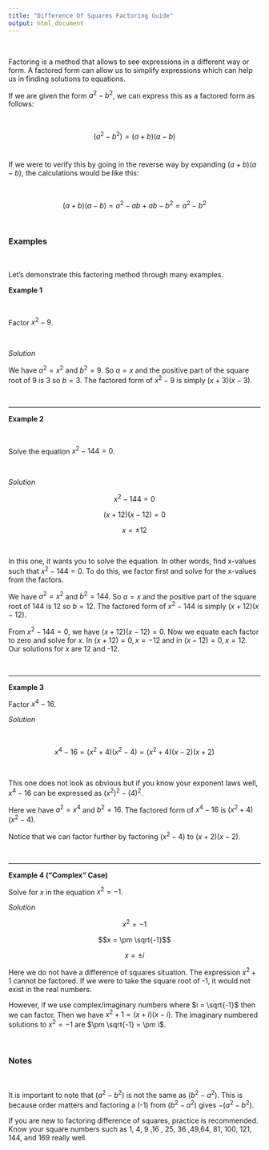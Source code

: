 ```yaml
---
title: "Difference Of Squares Factoring Guide"
output: html_document
---
```


&nbsp;

Factoring is a method that allows to see expressions in a different way or form. A factored form can allow us to simplify expressions which can help us in finding solutions to equations.

If we are given the form $a^{2} - b^2$, we can express this as a factored form as follows:

&nbsp;

$$\displaystyle (a^{2} - b^2) = (a + b)(a - b)$$
&nbsp;

If we were to verify this by going in the reverse way by expanding $(a + b)(a - b)$, the calculations would be like this:

&nbsp;

$$\displaystyle (a + b)(a - b) = a^2 - ab + ab - b^2 = a^{2} - b^2 $$

&nbsp;

### Examples

&nbsp;

Let's demonstrate this factoring method through many examples.

**Example 1**

&nbsp;

Factor $x^2 - 9$.

&nbsp;

*Solution*

We have $a^2 = x^2$ and $b^2 = 9$. So $a = x$ and the positive part of the square root of 9 is 3 so $b = 3$. The factored form of $x^2 - 9$ is simply $(x + 3)(x - 3)$.

&nbsp;

---

**Example 2**

&nbsp;

Solve the equation $x^2 - 144 = 0$.

&nbsp;

*Solution*

$$x^2 - 144 = 0$$

$$(x + 12)(x - 12) = 0$$

$$x = \pm 12$$

&nbsp;

In this one, it wants you to solve the equation. In other words, find x-values such that $x^2 - 144 = 0$. To do this, we factor first and solve for the x-values from the factors.

We have $a^2 = x^2$ and $b^2 = 144$. So $a = x$ and the positive part of the square root of 144 is 12 so $b = 12$. The factored form of $x^2 - 144$ is simply $(x + 12)(x - 12)$.

From $x^2 - 144 = 0$, we have $(x + 12)(x - 12) = 0$. Now we equate each factor to zero and solve for $x$.
In $(x + 12) = 0, x = -12$ and in $(x - 12) = 0, x = 12$. Our solutions for $x$ are 12 and -12.

&nbsp;

--------------------------

**Example 3**

Factor $x^4 - 16$.

*Solution*

&nbsp;

$$x^4 - 16 = (x^2 + 4)(x^2 - 4) = (x^2 + 4)(x - 2)(x + 2)$$

&nbsp;

This one does not look as obvious but if you know your exponent laws well, $x^4 - 16$ can be expressed as $(x^2)^2 - (4)^2$.

Here we have $a^2 = x^4$ and $b^2 = 16$. The factored form of $x^4 - 16$ is $(x^2 + 4)(x^2 - 4)$.

Notice that we can factor further by factoring $(x^2 - 4)$ to $(x + 2)(x - 2)$.

&nbsp;

---

**Example 4 ("Complex" Case)**

Solve for $x$ in the equation $x^2 = -1$.

*Solution*

$$x^2 = -1$$

$$x = \pm \sqrt{-1}$$

$$x = \pm i$$



Here we do not have a difference of squares situation. The expression $x^2 + 1$ cannot be factored. If we were to take the square root of -1, it would not exist in the real numbers.

However, if we use complex/imaginary numbers where $i = \sqrt{-1}$ then we can factor. Then we have $x^2 + 1 = (x + i)(x - i)$. The imaginary numbered solutions to $x^2 = -1$ are $\pm \sqrt{-1} = \pm i$.

&nbsp;

### Notes


&nbsp;


It is important to note that $(a^{2} - b^2)$ is not the same as $(b^2 - a^2)$. This is because order matters and factoring a (-1) from $(b^2 - a^2)$ gives $- (a^2 - b^2)$.

If you are new to factoring difference of squares, practice is recommended. Know your square numbers such as 1, 4, 9 ,16 , 25, 36 ,49,64, 81, 100, 121, 144, and 169 really well.
